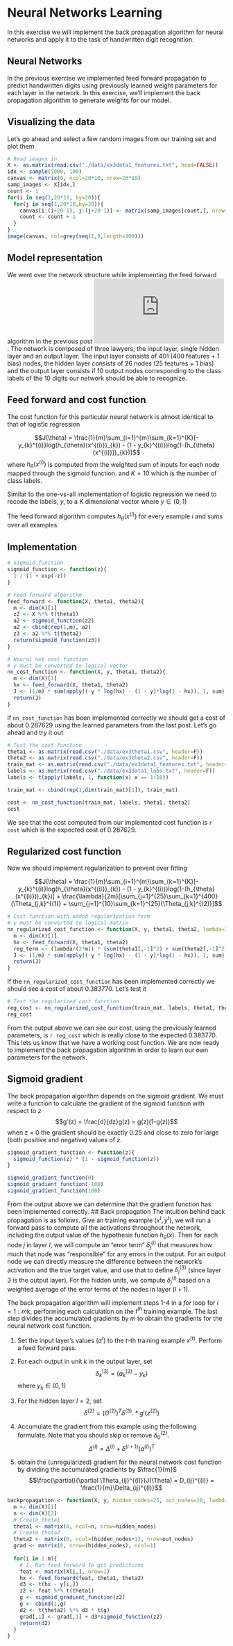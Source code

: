 # Neural Networks Learning
In this exercise we will implement the back propagation algorithm for neural networks and apply it to the task of handwritten
digit recognition.

## Neural Networks
In the previous exercise we implemented feed forward propagation to predict handwritten digits using previously learned
weight parameters for each layer in the network. In this exercise, we'll implement the back propagation algorithm
to generate weights for our model.

## Visualizing the data
Let's go ahead and select a few random images from our training set and plot them
```r
# Read images in 
X <- as.matrix(read.csv("./data/ex3data1_features.txt", head=FALSE))
idx <- sample(5000, 100)
canvas <- matrix(0, ncol=20*10, nrow=20*10)
samp_images <- X[idx,]
count <- 1
for(i in seq(1,20*10, by=20)){
  for(j in seq(1,20*10,by=20)){
    canvas[i:(i+20-1), j:(j+20-1)] <- matrix(samp_images[count,], nrow=20)
    count <- count + 1
  }
}
image(canvas, col=grey(seq(1,0,length=100)))
```

## Model representation
We went over the network structure while implementing the feed forward algorithm in the previous post ![](http://mlbernauer.bitbucket.org/R/20150228_coursera_ml_neural_networks.html). The network is composed of three lawyers; the input layer, single hidden layer and an output layer. The input layer consists of 401 (400 features + 1 bias) nodes, the hidden layer consists of 26 nodes (25 features + 1 bias) and the output layer consists if 10 output nodes corresponding to the class labels of the 10 digits our network should be able to recognize.

## Feed forward and cost function
The cost function for this particular neural network is almost identical to that of logistic regression

$$J(\theta) = \frac{1}{m}\sum_{i=1}^{m}\sum_{k=1}^{K}[-y_{k}^{(i)}log(h_{\theta}(x^{(i)})_{k}) - (1 - y_{k}^{(i)})log(1-(h_{\theta}(x^{(i)}))_{k})]$$
where $h_{\theta}(x^{(i)})$ is computed from the weighted sum of inputs for each node mapped through the sigmoid function. and $K = 10$ which is the number
of class labels.

Similar to the one-vs-all implementation of logistic regression we need to recode the labels, $y$, to a K dimensional vector where $y \in (0,1)$

The feed forward algorithm computes $h_{\theta}(x^{(i)})$ for every example $i$ and sums over all examples

## Implementation
```r
# Sigmoid function
sigmoid_function <- function(z){
  1 / (1 + exp(-z))
}

# Feed forward algorithm
feed_forward <- function(X, theta1, theta2){
  m <- dim(X)[1]
  z2 <- X %*% t(theta1)
  a2 <- sigmoid_function(z2)
  a2 <- cbind(rep(1,m), a2)
  z3 <- a2 %*% t(theta2)
  return(sigmoid_function(z3))
}

# Neural net cost function
# y must be converted to logical vector
nn_cost_function <- function(X, y, theta1, theta2){
  m <- dim(X)[1]
  hx <- feed_forward(X, theta1, theta2)
  J <- (1/m) * sum(apply((-y * log(hx) - (1 - y)*log(1 - hx)), 1, sum))
  return(J)
}
```

If `nn_cost_function` has been implemented correctly we should get a cost of about 0.287629 using the learned parameters
from the last post. Let's go ahead and try it out.

```r
# Test the cost function
theta1 <- as.matrix(read.csv("./data/ex3theta1.csv", header=F))
theta2 <- as.matrix(read.csv("./data/ex3theta2.csv", header=F))
train_mat <- as.matrix(read.csv("./data/ex3data1_features.txt", header=F))
labels <- as.matrix(read.csv("./data/ex3data1_labs.txt", header=F))
labels <- t(apply(labels, 1, function(x) x == 1:10))

train_mat <- cbind(rep(1,dim(train_mat)[1]), train_mat)

cost <- nn_cost_function(train_mat, labels, theta1, theta2)
cost
```
We see that the cost computed from our implemented cost function is `r cost` which is the expected cost of 0.287629.


## Regularized cost function
Now we should implement regularization to prevent over fitting

$$J(\theta) = \frac{1}{m}\sum_{i=1}^{m}\sum_{k=1}^{K}[-y_{k}^{(i)}log(h_{\theta}(x^{(i)})_{k}) - (1 - y_{k}^{(i)})log(1-(h_{\theta}(x^{(i)}))_{k})] + 
\frac{\lambda}{2m}[\sum_{j=1}^{25}\sum_{k=1}^{400}(\Theta_{j,k}^{(1)} + \sum_{j=1}^{10}\sum_{k=1}^{25}(\Theta_{j,k}^{(2)}]$$

```r
# Cost function with added regularization term
# y must be converted to logical matrix
nn_regularized_cost_function <- function(X, y, theta1, theta2, lambda=1){
  m <- dim(X)[1]
  hx <- feed_forward(X, theta1, theta2)
  reg_term <- (lambda/(2*m)) * (sum(theta1[,-1]^2) + sum(theta2[,-1]^2))
  J <- (1/m) * sum(apply((-y * log(hx) - (1 - y)*log(1 - hx)), 1, sum)) + reg_term
  return(J)
}
```
If the `nn_regularized_cost_function` has been implemented correctly we should see a cost of about 0.383770.
Let's test it

```r
# Test the regularized cost function
reg_cost <- nn_regularized_cost_function(train_mat, labels, theta1, theta2, lambda=1)
reg_cost
```

From the output above we can see our cost, using the previously learned parameters, is `r reg_cost` which is really close to the 
expected 0.383770. This lets us know that we have a working cost function. We are now ready to implement the back propagation algorithm
in order to learn our own parameters for the network.

## Sigmoid gradient
The back propagation algorithm depends on the sigmoid gradient. We must write a function to calculate the gradient
of the sigmoid function with respect to $z$
$$g'(z) = \frac{d}{dz}g(z) = g(z)(1-g(z))$$
when z = 0 the gradient should be exactly 0.25 and close to zero for large (both positive and negative) values of $z$.
```r
sigmoid_gradient_function <- function(z){
  sigmoid_function(z) * (1 - sigmoid_function(z))
}

sigmoid_gradient_function(0)
sigmoid_gradient_function(-100)
sigmoid_gradient_function(100)
```
From the output above we can determine that the gradient function has been implemented correctly.
## Back propagation
The intuition behind back propagation is as follows. Give an training example ($x^{t}, y^{t}$), we will run a forward pass to compute
all the activations throughout the network, including the output value of the hypothesis function $h_{\theta}(x)$. Then for each node $j$
in layer $l$, we will compute an "error term" $\delta_{j}^{(i)}$ that measures how much that node was "responsible" for any errors in the output.
For an output node we can directly measure the difference between the network's activation and the true target value, and use that to define $\delta_{j}^{(3)}$ 
(since layer 3 is the output layer). For the hidden units, we compute $\delta_{j}^{(l)}$ based on a weighted average of the error terms of the nodes in layer $(l+1)$.

The back propagation algorithm will implement steps 1-4 in a _for_ loop for $i = 1:m$k, performing each calculation on the $t^{th}$ training example. The last step
divides the accumulated gradients by $m$ to obtain the gradients for the neural network cost function.

1. Set the input layer's values ($a^{t}$) to the $t$-th training example $x^{(t)}$. Perform a feed forward pass.
2. For each output in unit $k$ in the output layer, set $$\delta_{k}^{(3)} = (a_{k}^{(3)} - y_{k})$$
where $y_{k} \in (0,1)$
3. For the hidden layer $l=2$, set $$\delta^{(2)} = (\Theta^{(2)})^{T}\delta^{(3)}.*g'(z^{(2)})$$
4. Accumulate the gradient from this example using the following formulate. Note that you should skip or remove $\delta_{0}^{(2)}$. 
$$\Delta^{(l)} = \Delta^{(l)} + \delta^{(l+1)}(a^{(l)})^{T}$$

5. obtain the (unregularized) gradient for the neural network cost function by dividing the accumulated gradients by $\frac{1}{m}$
$$\frac{\partial}{\partial \Theta_{ij}^{(l)}}J(\Theta) = D_{ij}^{(i)} = \frac{1}{m}\Delta_{ij}^{(l)}$$

```r
backpropagation <- function(X, y, hidden_nodes=25, out_nodes=10, lambda=1){
  m <- dim(X)[1]
  n <- dim(X)[2]
  # Create theta1
  theta1 <- matrix(0, ncol=n, nrow=hidden_nodes)
  # Create theta2
  theta2 <- matrix(0, ncol=(hidden_nodes+1), nrow=out_nodes)
  grad <- matrix(0, nrow=(hidden_nodes), ncol=1)
  
  for(i in 1:m){
    # 1. Run feed forward to get predictions
    feat <- matrix(X[i,], nrow=1)
    hx <- feed_forward(feat, theta1, theta2)
    d3 <- t(hx - y[i,])
    z2 <- feat %*% t(theta1)
    g <- sigmoid_gradient_function(z2)    
    g <- cbind(1,g)
    d2 <- t(theta2) %*% d3 * t(g)
    grad[,1] <- grad[,1] + d3*sigmoid_function(z2)
    return(d2)
  }
}
```
